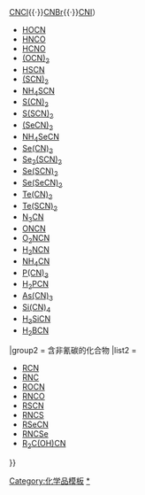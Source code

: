 {{Navbox
|name  = 非金属氰化合物
|state = <includeonly>{{{state|collapsed}}}</includeonly>
|title = <span style="vertical-align:1px;">非金属氰化合物</span>
|listclass = hlist
|titlestyle = 

|group1 = 
|list1 =
* [[氰化氢|HCN]]
* [[氰|(CN)<sub>2</sub>]]
* [[卤化氰|CNX]]（[[氟化氰|CNF]]{{·}}[[氯化氰|CNCl]]{{·}}[[溴化氰|CNBr]]{{·}}[[碘化氰|CNI]]）
* [[氰酸|HOCN]]
* [[异氰酸|HNCO]]
* [[雷酸|HCNO]]
* [[氧氰|(OCN)<sub>2</sub>]]
* [[硫氰酸|HSCN]]
* [[硫氰|(SCN)<sub>2</sub>]]
* [[硫氰酸铵|NH<sub>4</sub>SCN]]
* [[二氰化硫|S(CN)<sub>2</sub>]]
* [[二硫氰酸硫|S(SCN)<sub>2</sub>]]
* [[硒氰|(SeCN)<sub>2</sub>]]
* [[硒氰酸铵|NH<sub>4</sub>SeCN]]
* [[二氰化硒|Se(CN)<sub>2</sub>]]
* [[一硫氰酸硒|Se<sub>2</sub>(SCN)<sub>2</sub>]]
* [[二硫氰酸硒|Se(SCN)<sub>2</sub>]]
* [[二硒氰酸硒|Se(SeCN)<sub>2</sub>]]
* [[二氰化碲|Te(CN)<sub>2</sub>]]
* [[二硫氰酸碲|Te(SCN)<sub>2</sub>]]
* [[叠氮化氰|N<sub>3</sub>CN]]
* [[氰化亚硝酰|ONCN]]
* [[氰化硝酰|O<sub>2</sub>NCN]]
* [[氨基氰|H<sub>2</sub>NCN]]
* [[氰化铵|NH<sub>4</sub>CN]]
* [[三氰化磷|P(CN)<sub>3</sub>]]
* [[氰基膦|H<sub>2</sub>PCN]]
* [[三氰化砷|As(CN)<sub>3</sub>]]
* [[四氰化硅|Si(CN)<sub>4</sub>]]
* [[氰基甲硅烷|H<sub>3</sub>SiCN]]
* [[氰基甲硼烷|H<sub>2</sub>BCN]]

|group2 = 含非氰碳的化合物
|list2 =
* [[腈|RCN]]
* [[异腈|RNC]]
* [[氰酸酯|ROCN]]
* [[异氰酸酯|RNCO]]
* [[硫氰酸酯|RSCN]]
* [[异硫氰酸酯|RNCS]]
* [[硒氰酸酯|RSeCN]]
* [[异硒氰酸酯|RNCSe]]
* [[羟腈|R<sub>2</sub>C(OH)CN]]
}}<noinclude>
[[Category:化学品模板]]
[[Category:拟卤素|*]]
</noinclude>